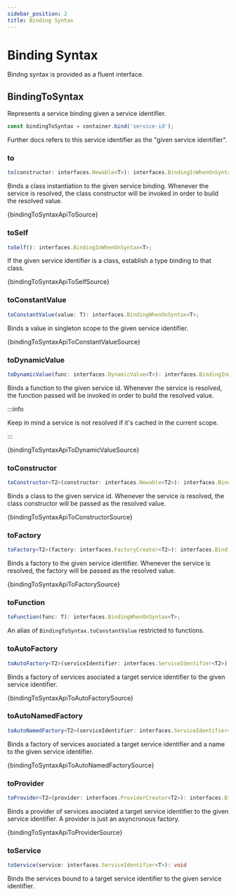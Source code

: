 ```yaml
---
sidebar_position: 2
title: Binding Syntax
---
```


# Binding Syntax
Bindng syntax is provided as a fluent interface.

## BindingToSyntax

Represents a service binding given a service identifier.

```ts
const bindingToSyntax = container.bind('service-id');
```

Further docs refers to this service identifier as the "given service identifier".

### to

```ts
to(constructor: interfaces.Newable<T>): interfaces.BindingInWhenOnSyntax<T>;
```

Binds a class instantiation to the given service binding. Whenever the service is resolved, the class constructor will be invoked in order to build the resolved value.

<CodeBlock language="ts">{bindingToSyntaxApiToSource}</CodeBlock>

### toSelf

```ts
toSelf(): interfaces.BindingInWhenOnSyntax<T>;
```

If the given service identifier is a class, establish a type binding to that class.

<CodeBlock language="ts">{bindingToSyntaxApiToSelfSource}</CodeBlock>

### toConstantValue

```ts
toConstantValue(value: T): interfaces.BindingWhenOnSyntax<T>;
```

Binds a value in singleton scope to the given service identifier.

<CodeBlock language="ts">{bindingToSyntaxApiToConstantValueSource}</CodeBlock>

### toDynamicValue

```ts
toDynamicValue(func: interfaces.DynamicValue<T>): interfaces.BindingInWhenOnSyntax<T>;
```

Binds a function to the given service id. Whenever the service is resolved, the function passed will be invoked in order to build the resolved value.

:::info

Keep in mind a service is not resolved if it's cached in the current scope.

:::

<CodeBlock language="ts">{bindingToSyntaxApiToDynamicValueSource}</CodeBlock>

### toConstructor

```ts
toConstructor<T2>(constructor: interfaces.Newable<T2>): interfaces.BindingWhenOnSyntax<T>;
```

Binds a class to the given service id. Whenever the service is resolved, the class constructor will be passed as the resolved value.

<CodeBlock language="ts">{bindingToSyntaxApiToConstructorSource}</CodeBlock>

### toFactory

```ts
toFactory<T2>(factory: interfaces.FactoryCreator<T2>): interfaces.BindingWhenOnSyntax<T>;
```

Binds a factory to the given service identifier. Whenever the service is resolved, the factory will be passed as the resolved value.

<CodeBlock language="ts">{bindingToSyntaxApiToFactorySource}</CodeBlock>

### toFunction

```ts
toFunction(func: T): interfaces.BindingWhenOnSyntax<T>;
```

An alias of `BindingToSyntax.toConstantValue` restricted to functions.

### toAutoFactory

```ts
toAutoFactory<T2>(serviceIdentifier: interfaces.ServiceIdentifier<T2>): interfaces.BindingWhenOnSyntax<T>;
```

Binds a factory of services asociated a target service identifier to the given service identifier.

<CodeBlock language="ts">{bindingToSyntaxApiToAutoFactorySource}</CodeBlock>

### toAutoNamedFactory

```ts
toAutoNamedFactory<T2>(serviceIdentifier: interfaces.ServiceIdentifier<T2>): BindingWhenOnSyntax<T>
```

Binds a factory of services asociated a target service identifier and a name to the given service identifier.

<CodeBlock language="ts">{bindingToSyntaxApiToAutoNamedFactorySource}</CodeBlock>

### toProvider

```ts
toProvider<T2>(provider: interfaces.ProviderCreator<T2>): interfaces.BindingWhenOnSyntax<T>
```

Binds a provider of services asociated a target service identifier to the given service identifier. A provider is just an asyncronous factory.

<CodeBlock language="ts">{bindingToSyntaxApiToProviderSource}</CodeBlock>

### toService

```ts
toService(service: interfaces.ServiceIdentifier<T>): void
```

Binds the services bound to a target service identifier to the given service identifier.
